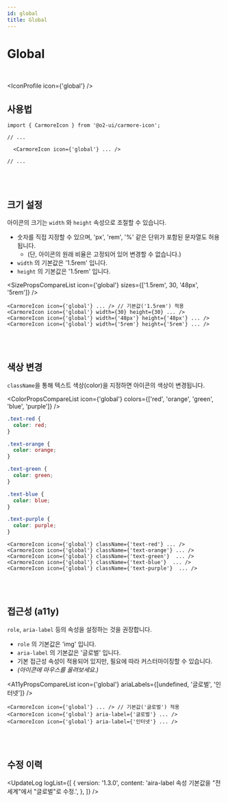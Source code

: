 ```yaml
---
id: global
title: Global
---
```




# Global

<br />

<IconProfile icon={'global'} />

## 사용법

```tsx
import { CarmoreIcon } from '@o2-ui/carmore-icon';

// ...

  <CarmoreIcon icon={'global'} ... />

// ...
```

<br />
<br />

## 크기 설정

아이콘의 크기는 `width` 와 `height` 속성으로 조절할 수 있습니다.

- 숫자를 직접 지정할 수 있으며, 'px', 'rem', '%' 같은 단위가 포함된 문자열도 허용됩니다.
  - (단, 아이콘의 원래 비율은 고정되어 있어 변경할 수 없습니다.)
- `width` 의 기본값은 '1.5rem' 입니다.
- `height` 의 기본값은 '1.5rem' 입니다.

<SizePropsCompareList icon={'global'} sizes={['1.5rem', 30, '48px', '5rem']} />

```tsx
<CarmoreIcon icon={'global'} ... /> // 기본값('1.5rem') 적용
<CarmoreIcon icon={'global'} width={30} height={30} ... />
<CarmoreIcon icon={'global'} width={'48px'} height={'48px'} ... />
<CarmoreIcon icon={'global'} width={'5rem'} height={'5rem'} ... />
```

<br />
<br />

## 색상 변경

`className`을 통해 텍스트 색상(color)을 지정하면 아이콘의 색상이 변경됩니다.

<ColorPropsCompareList icon={'global'} colors={['red', 'orange', 'green', 'blue', 'purple']} />

```css
.text-red {
  color: red;
}

.text-orange {
  color: orange;
}

.text-green {
  color: green;
}

.text-blue {
  color: blue;
}

.text-purple {
  color: purple;
}
```

```tsx
<CarmoreIcon icon={'global'} className={'text-red'} ... />
<CarmoreIcon icon={'global'} className={'text-orange'} ... />
<CarmoreIcon icon={'global'} className={'text-green'}  ... />
<CarmoreIcon icon={'global'} className={'text-blue'}  ... />
<CarmoreIcon icon={'global'} className={'text-purple'}  ... />
```

<br />
<br />

## 접근성 (a11y)

`role`, `aria-label` 등의 속성을 설정하는 것을 권장합니다.

- `role` 의 기본값은 'img' 입니다.
- `aria-label` 의 기본값은 '글로벌' 입니다.
- 기본 접근성 속성이 적용되어 있지만, 필요에 따라 커스터마이징할 수 있습니다.
- _(아이콘에 마우스를 올려보세요.)_

<A11yPropsCompareList icon={'global'} ariaLabels={[undefined, '글로벌', '인터넷']} />

```tsx
<CarmoreIcon icon={'global'} ... /> // 기본값('글로벌') 적용
<CarmoreIcon icon={'global'} aria-label={'글로벌'} ... />
<CarmoreIcon icon={'global'} aria-label={'인터넷'} ... />
```

<br />
<br />

## 수정 이력

<UpdateLog
  logList={[
    {
      version: '1.3.0',
      content: 'aira-label 속성 기본값을 "전세계"에서 "글로벌"로 수정.',
    },
  ]}
/>
